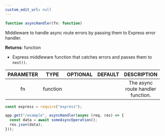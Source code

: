```yaml
---
custom_edit_url: null
---
```


```ts
function asyncHandler(fn: function)
```

<div>

</div>

Middleware to handle async route errors by passing them to Express error handler.

**Returns**: function
- Express middleware function that catches errors and passes them to `next()`.

|PARAMETER|TYPE|OPTIONAL|DEFAULT|DESCRIPTION|
|:---:|:---:|:---:|:---:|:---:|
|fn|function|||The async route handler function.|

```js
const express = require("express");

app.get("/example", asyncHandler(async (req, res) => {
  const data = await someAsyncOperation();
  res.json(data);
}));
```

